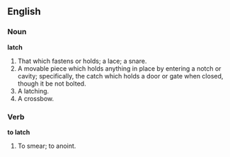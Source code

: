 ==English==

===Noun===

'''latch'''

#That which fastens or holds; a lace; a snare.
#A movable piece which holds anything in place by entering a notch or cavity; specifically, the catch which holds a door or gate when closed, though it be not bolted.
#A latching.
#A crossbow.

===Verb===

'''to latch'''

#To smear; to anoint.